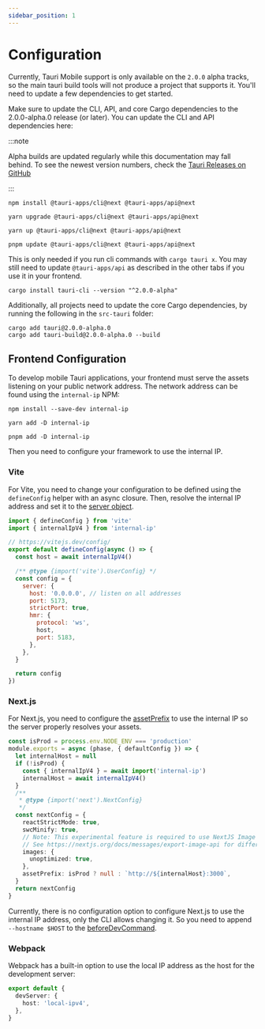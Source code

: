 ```yaml
---
sidebar_position: 1
---
```



# Configuration

Currently, Tauri Mobile support is only available on the `2.0.0` alpha tracks, so the main tauri build tools will not produce a project that supports it. You'll need to update a few dependencies to get started.

Make sure to update the CLI, API, and core Cargo dependencies to the 2.0.0-alpha.0 release (or later). You can update the CLI and API dependencies here:

:::note

Alpha builds are updated regularly while this documentation may fall behind. To see the newest version numbers, check the [Tauri Releases on GitHub]

:::

<Tabs groupId="package-manager">
  <TabItem value="npm">

```shell
npm install @tauri-apps/cli@next @tauri-apps/api@next
```

  </TabItem>
  <TabItem value="Yarn Classic">

```shell
yarn upgrade @tauri-apps/cli@next @tauri-apps/api@next
```

  </TabItem>
  <TabItem value="Yarn Berry">

```shell
yarn up @tauri-apps/cli@next @tauri-apps/api@next
```

  </TabItem>
  <TabItem value="pnpm">

```shell
pnpm update @tauri-apps/cli@next @tauri-apps/api@next
```

  </TabItem>
  <TabItem value="cargo">

This is only needed if you run cli commands with `cargo tauri x`. You may still need to update `@tauri-apps/api` as described in the other tabs if you use it in your frontend.

```shell
cargo install tauri-cli --version "^2.0.0-alpha"
```

  </TabItem>
</Tabs>

Additionally, all projects need to update the core Cargo dependencies, by running the following in the `src-tauri` folder:

```shell
cargo add tauri@2.0.0-alpha.0
cargo add tauri-build@2.0.0-alpha.0 --build
```

## Frontend Configuration

To develop mobile Tauri applications, your frontend must serve the assets listening on your public network address.
The network address can be found using the `internal-ip` NPM:

<Tabs groupId="package-manager">
  <TabItem value="npm">

```shell
npm install --save-dev internal-ip
```

  </TabItem>

  <TabItem value="Yarn">

```shell
yarn add -D internal-ip
```

  </TabItem>

  <TabItem value="pnpm">

```shell
pnpm add -D internal-ip
```

  </TabItem>
</Tabs>

Then you need to configure your framework to use the internal IP.

### Vite

For Vite, you need to change your configuration to be defined using the `defineConfig` helper with an async closure.
Then, resolve the internal IP address and set it to the [server object][vite server].

```javascript title=vite.config.js
import { defineConfig } from 'vite'
import { internalIpV4 } from 'internal-ip'

// https://vitejs.dev/config/
export default defineConfig(async () => {
  const host = await internalIpV4()

  /** @type {import('vite').UserConfig} */
  const config = {
    server: {
      host: '0.0.0.0', // listen on all addresses
      port: 5173,
      strictPort: true,
      hmr: {
        protocol: 'ws',
        host,
        port: 5183,
      },
    },
  }

  return config
})
```

### Next.js

For Next.js, you need to configure the [assetPrefix] to use the internal IP so the server properly resolves your assets.

```typescript title=next.config.js
const isProd = process.env.NODE_ENV === 'production'
module.exports = async (phase, { defaultConfig }) => {
  let internalHost = null
  if (!isProd) {
    const { internalIpV4 } = await import('internal-ip')
    internalHost = await internalIpV4()
  }
  /**
   * @type {import('next').NextConfig}
   */
  const nextConfig = {
    reactStrictMode: true,
    swcMinify: true,
    // Note: This experimental feature is required to use NextJS Image in SSG mode.
    // See https://nextjs.org/docs/messages/export-image-api for different workarounds.
    images: {
      unoptimized: true,
    },
    assetPrefix: isProd ? null : `http://${internalHost}:3000`,
  }
  return nextConfig
}
```

Currently, there is no configuration option to configure Next.js to use the internal IP address, only the CLI allows changing it.
So you need to append `--hostname $HOST` to the [beforeDevCommand].

### Webpack

Webpack has a built-in option to use the local IP address as the host for the development server:

```typescript title=webpack.config.js
export default {
  devServer: {
    host: 'local-ipv4',
  },
}
```

[vite server]: https://vitejs.dev/config/server-options.html
[assetprefix]: https://nextjs.org/docs/api-reference/next.config.js/cdn-support-with-asset-prefix
[beforedevcommand]: ../../api/config.md#buildconfig.beforedevcommand
[tauri releases on github]: https://github.com/tauri-apps/tauri/releases
